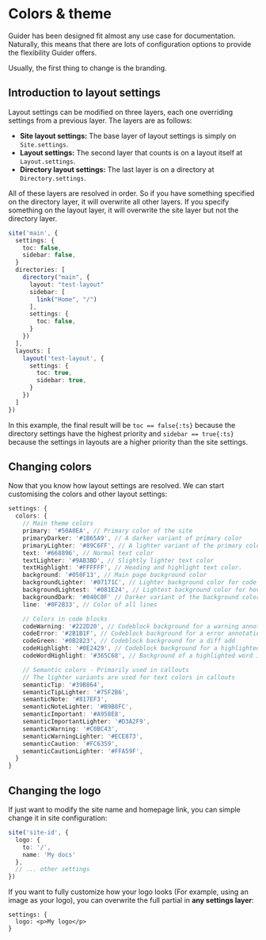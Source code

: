 # Colors & theme

Guider has been designed fit almost any use case for documentation.
Naturally, this means that there are lots of configuration options to provide the flexibility Guider offers.

Usually, the first thing to change is the branding.

## Introduction to layout settings

Layout settings can be modified on three layers, each one overriding settings from a previous layer. The layers are as follows:
- **Site layout settings:** The base layer of layout settings is simply on `Site.settings`.
- **Layout settings:** The second layer that counts is on a layout itself at `Layout.settings`.
- **Directory layout settings:** The last layer is on a directory at `Directory.settings`.

All of these layers are resolved in order. So if you have something specified on the directory layer, it will overwrite all other layers.
If you specify something on the layout layer, it will overwrite the site layer but not the directory layer.

```ts title="Layer examples"
site('main', {
  settings: {
    toc: false,
    sidebar: false,
  }
  directories: [
    directory("main", {
      layout: "test-layout"
      sidebar: [
        link("Home", "/")
      ],
      settings: {
        toc: false,
      }
    })
  ],
  layouts: [
    layout('test-layout', {
      settings: {
        toc: true,
        sidebar: true,
      }
    })
  ]
})
```

In this example, the final result will be `toc == false{:ts}` because the directory settings have the highest priority and `sidebar == true{:ts}` because the settings in layouts are a higher priority than the site settings.

## Changing colors

Now that you know how layout settings are resolved. We can start customising the colors and other layout settings:

```ts
settings: {
  colors: {
    // Main theme colors
    primary: '#50A0EA', // Primary color of the site
    primaryDarker: '#1B65A9', // A darker variant of primary color
    primaryLighter: '#89C6FF', // A lighter variant of the primary color
    text: '#668896', // Normal text color
    textLighter: '#9AB3BD', // Slightly lighter text color
    textHighlight: '#FFFFFF', // Heading and highlight text color.
    background: '#050F13', // Main page background color
    backgroundLighter: '#07171C', // Lighter background color for code blocks and such
    backgroundLightest: '#081E24', // Lightest background color for hover effects
    backgroundDark: '#040C0F' // Darker variant of the background color
    line: '#0F2B33', // Color of all lines

    // Colors in code blocks
    codeWarning: '#222D20', // Codeblock background for a warning annotation
    codeError: '#2B1B1F', // Codeblock background for a error annotation and diff remove
    codeGreen: '#0B2823', // Codeblock background for a diff add
    codeHighlight: '#0E2429', // Codeblock background for a highlighted line
    codeWordHighlight: '#365C68', // Background of a highlighted word in a codeblock

    // Semantic colors - Primarily used in callouts
    // The lighter variants are used for text colors in callouts
    semanticTip: '#39B864',
    semanticTipLighter: '#75F2B6',
    semanticNote: '#817EF3',
    semanticNoteLighter: '#B9B8FC',
    semanticImportant: '#A958E8',
    semanticImportantLighter: '#D3A2F9',
    semanticWarning: '#C0BC43',
    semanticWarningLighter: '#ECE873',
    semanticCaution: '#FC6359',
    semanticCautionLighter: '#FFA59F',
  }
}
```

## Changing the logo

If just want to modify the site name and homepage link, you can simple change it in site configuration:
```ts
site('site-id', {
  logo: {
    to: '/',
    name: 'My docs'
  },
  // ... other settings
})
```

If you want to fully customize how your logo looks (For example, using an image as your logo), you can overwrite the full partial in **any settings layer**:
```tsx
settings: {
  logo: <p>My logo</p>
}
```
